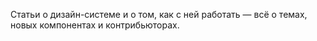 Статьи о дизайн-системе и о том, как с ней работать — всё о темах, новых компонентах и&nbsp;контрибьюторах.
